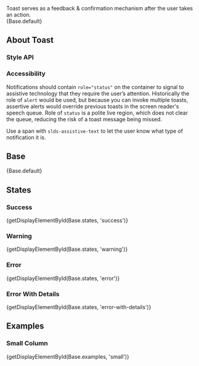 
<div className="doc lead">
  Toast serves as a feedback & confirmation mechanism after the user takes an
  action.
</div>

<CodeView exampleOnly demoStyles="height: 4rem;">
  {Base.default}
</CodeView>

## About Toast

### Style API

<StyleApiTable component="toast" />

### Accessibility

Notifications should contain `role="status"` on the container to signal to assistive technology that they require the user’s attention. Historically the role of `alert` would be used, but because you can invoke multiple toasts, assertive alerts would override previous toasts in the screen reader's speech queue. Role of `status` is a polite live region, which does not clear the queue, reducing the risk of a toast message being missed.

Use a span with `slds-assistive-text` to let the user know what type of notification it is.

## Base

<CodeView demoStyles="height: 4rem;">{Base.default}</CodeView>

## States

### Success

<CodeView demoStyles="height: 4rem;">
  {getDisplayElementById(Base.states, 'success')}
</CodeView>

### Warning

<CodeView demoStyles="height: 4rem;">
  {getDisplayElementById(Base.states, 'warning')}
</CodeView>

### Error

<CodeView demoStyles="height: 4rem;">
  {getDisplayElementById(Base.states, 'error')}
</CodeView>

### Error With Details

<CodeView demoStyles="height: 4rem;">
  {getDisplayElementById(Base.states, 'error-with-details')}
</CodeView>

## Examples

### Small Column

<CodeView demoStyles="height: 4rem;">
  {getDisplayElementById(Base.examples, 'small')}
</CodeView>
